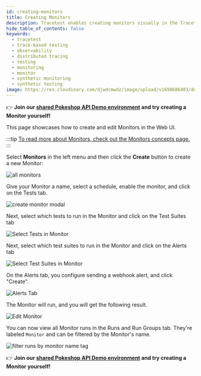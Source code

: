 ```yaml
---
id: creating-monitors
title: Creating Monitors
description: Tracetest enables creating monitors visually in the Tracetest Web UI.
hide_table_of_contents: false
keywords:
  - tracetest
  - trace-based testing
  - observability
  - distributed tracing
  - testing
  - monitoring
  - monitor
  - synthetic monitoring
  - synthetic testing
image: https://res.cloudinary.com/djwdcmwdz/image/upload/v1698686403/docs/Blog_Thumbnail_14_rsvkmo.jpg
---
```


👉 **Join our [shared Pokeshop API Demo environment](https://app.tracetest.io/organizations/ttorg_2179a9cd8ba8dfa5/invites/a3SW5oQIg/accept) and try creating a Monitor yourself!**

This page showcases how to create and edit Monitors in the Web UI.

:::tip
[To read more about Monitors, check out the Monitors concepts page.](/concepts/monitors)
:::

Select **Monitors** in the left menu and then click the **Create** button to create a new Monitor:

![all monitors](https://res.cloudinary.com/djwdcmwdz/image/upload/v1719399745/Blogposts/Tracetest-Monitors-Trace-based-testing-meets-Synthetic-Monitoring/app-stage.tracetest.io_organizations_ttorg_bbf2def23aec248a_environments_ttenv_ee3687f0d89536d7_test_pokeshop-demo-import-pokemon-queue_run_277_automate_1_1_mbr5b4.png)

Give your Monitor a name, select a schedule, enable the monitor, and click on the Tests tab.

![create monitor modal](https://res.cloudinary.com/djwdcmwdz/image/upload/v1719399711/Blogposts/Tracetest-Monitors-Trace-based-testing-meets-Synthetic-Monitoring/app-stage.tracetest.io_organizations_ttorg_bbf2def23aec248a_environments_ttenv_ee3687f0d89536d7_test_pokeshop-demo-import-pokemon-queue_run_277_automate_2_1_w3mwtw.png)

Next, select which tests to run in the Monitor and click on the Test Suites tab

![Select Tests in Monitor](https://res.cloudinary.com/djwdcmwdz/image/upload/v1719492866/Blogposts/Tracetest-Monitors-Trace-based-testing-meets-Synthetic-Monitoring/app.tracetest.io_organizations_ttorg_2179a9cd8ba8dfa5_environments_ttenv_231b49e808c29e6a_monitors_page_1_o2pddt.png)

Next, select which test suites to run in the Monitor and click on the Alerts tab

![Select Test Suites in Monitor](https://res.cloudinary.com/djwdcmwdz/image/upload/v1719492865/Blogposts/Tracetest-Monitors-Trace-based-testing-meets-Synthetic-Monitoring/app.tracetest.io_organizations_ttorg_2179a9cd8ba8dfa5_environments_ttenv_231b49e808c29e6a_monitors_page_1_1_cfsker.png)

On the Alerts tab, you configure sending a webhook alert, and click "Create".

![Alerts Tab](https://res.cloudinary.com/djwdcmwdz/image/upload/v1719492867/Blogposts/Tracetest-Monitors-Trace-based-testing-meets-Synthetic-Monitoring/app.tracetest.io_organizations_ttorg_2179a9cd8ba8dfa5_environments_ttenv_231b49e808c29e6a_monitors_page_1_2_v55ws4.png)

The Monitor will run, and you will get the following result.

![Edit Monitor](https://res.cloudinary.com/djwdcmwdz/image/upload/v1719399627/Blogposts/Tracetest-Monitors-Trace-based-testing-meets-Synthetic-Monitoring/app-stage.tracetest.io_organizations_ttorg_bbf2def23aec248a_environments_ttenv_ee3687f0d89536d7_monitor_8zfKNkQSR_run_353_overview_3_tly95w.png)

You can now view all Monitor runs in the Runs and Run Groups tab. They're labeled `Monitor` and can be filtered by the Monitor's name.

![filter runs by monitor name tag](https://res.cloudinary.com/djwdcmwdz/image/upload/v1719399825/Blogposts/Tracetest-Monitors-Trace-based-testing-meets-Synthetic-Monitoring/app-stage.tracetest.io_organizations_ttorg_bbf2def23aec248a_environments_ttenv_ee3687f0d89536d7_runs_page_1_name_startDate_endDate_monitorName_Pokeshop_20Monitor_3_qhdltm.png)

👉 **Join our [shared Pokeshop API Demo environment](https://app.tracetest.io/organizations/ttorg_2179a9cd8ba8dfa5/invites/a3SW5oQIg/accept) and try creating a Monitor yourself!**
